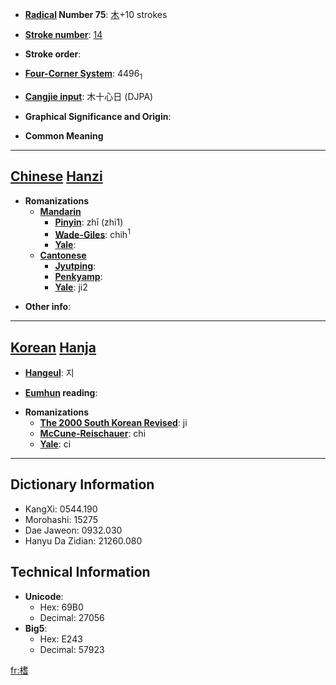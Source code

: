 * '''[[Wiktionary:Chinese radical index| Radical]] Number 75''': [[Wiktionary:Chinese radical index 木|木]]+10 strokes

* '''[[Wiktionary:Chinese total strokes index|Stroke number]]''': [[Wiktionary:Chinese total strokes index 14|14]]

* '''Stroke order''': 

* '''[[Wiktionary:Chinese four corner index|Four-Corner System]]''': 4496<sub>1</sub>

* '''[[Wiktionary:Chinese Cangjie index|Cangjie input]]''': 木十心日 (DJPA)

* '''Graphical Significance and Origin''': 

* '''Common Meaning'''

----

== [[Chinese]] [[Hanzi]] ==

* '''Romanizations'''
** '''[[Mandarin]]'''
*** '''[[Pinyin]]''': zhī (zhi1)
*** '''[[Wade-Giles]]''': chih<sup>1</sup>
*** '''[[Yale]]''': 
** '''[[Cantonese]]'''
*** '''[[Jyutping]]''':
*** '''[[Penkyamp]]''': 
*** '''[[Yale]]''': ji2

* '''Other info''': 

----

== [[Korean]] [[Hanja]] ==

* '''[[Hangeul]]''': 지

* '''[[Eumhun]] reading''': 

* '''Romanizations'''
** '''[[The 2000 South Korean Revised Romanization|The 2000 South Korean Revised]]''': ji
** '''[[McCune-Reischauer]]''': chi
** '''[[Yale]]''': ci

----

== Dictionary Information ==

* KangXi: 0544.190
* Morohashi: 15275
* Dae Jaweon: 0932.030
* Hanyu Da Zidian: 21260.080

== Technical Information ==

* '''Unicode''':
** Hex: 69B0
** Decimal: 27056
* '''Big5''':
** Hex: E243
** Decimal: 57923

[[fr:榰]]